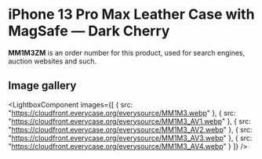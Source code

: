 
# iPhone 13 Pro Max Leather Case with MagSafe — Dark Cherry

<Callout type='info' emoji='👉🏻'>**MM1M3ZM** is an order number for this product, used for search engines, auction websites and such.</Callout>

## Image gallery

<LightboxComponent
    images={[
      {
        src: "https://cloudfront.everycase.org/everysource/MM1M3.webp"
      },
      {
        src: "https://cloudfront.everycase.org/everysource/MM1M3_AV1.webp"
      },
      {
        src: "https://cloudfront.everycase.org/everysource/MM1M3_AV2.webp"
      },
      {
        src: "https://cloudfront.everycase.org/everysource/MM1M3_AV3.webp"
      },
      {
        src: "https://cloudfront.everycase.org/everysource/MM1M3_AV4.webp"
      }
    ]}
  />

